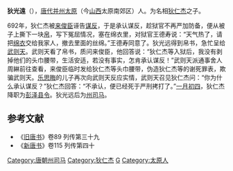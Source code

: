 '''狄光遠'''（{{bd|？||？||catIdx=D狄}}），[[唐代|唐代]][[并州|并州]][[太原|太原]]（今[[山西|山西]]太原南郊区）人。为名相[[狄仁杰|狄仁杰]]之子。

692年，狄仁杰被[[来俊臣|来俊臣]]诬告[[谋反|谋反]]，于是承认谋反，趁狱官不再严加防备，便从被子上撕下一块[[帛|帛]]，写下冤屈情况，塞在绵衣里，对狱官王德寿说：“天气热了，请把[[绵|绵]][[衣|衣]]交给我家人，撤去里面的丝绵。”王德寿同意了。狄光远得到帛书，急忙呈给[[武则天|武则天]]。武则天看了帛书，质问来俊臣，他回答说：“狄仁杰等入狱后，我没有剥掉他们的头巾腰带，生活安适，若没有事实，怎肯承认谋反！”武则天派通事舍人周綝前往查看，来俊臣临时发给狄仁杰等头巾腰带，伪造狄仁杰等的谢死罪表，欺骗武则天。[[乐思晦|乐思晦]]的儿子再次向武则天反应实情，武则天召见狄仁杰问：“你为什么承认谋反？”狄仁杰回答：“不承认，便已经死于严刑拷打了。”[[正月初四|一月初四]]，狄仁杰降职为[[彭泽县|彭泽县]][[县令|令]]。狄光远后为[[州|州]][[司马|司马]]。

== 参考文献 ==
* 《[[旧唐书|旧唐书]]》卷89 列传第三十九
* 《[[新唐书|新唐书]]》卷115 列传第四十

{{DEFAULTSORT:D}}
[[Category:唐朝州司马|Category:唐朝州司马]]
[[Category:狄仁杰|Category:狄仁杰]]
[[Category:狄姓|G]]
[[Category:太原人|Category:太原人]]